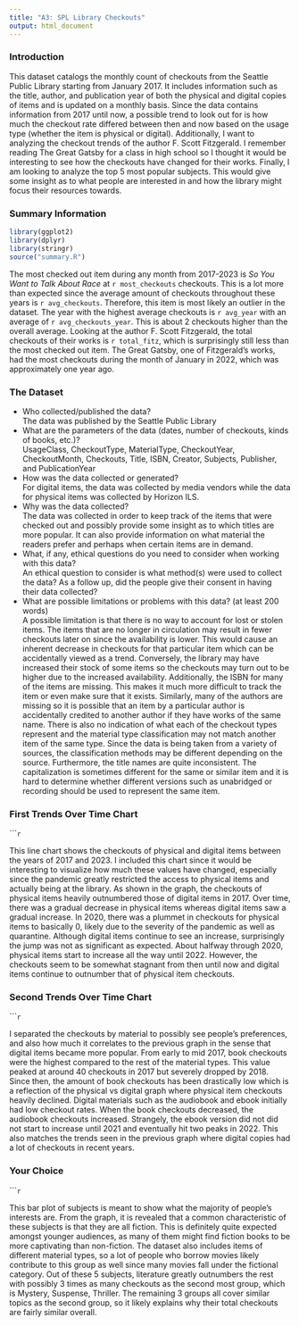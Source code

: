 ```yaml
---
title: "A3: SPL Library Checkouts"
output: html_document
---
```


### Introduction

This dataset catalogs the monthly count of checkouts from the Seattle Public Library starting from January 2017. It includes information such as the title, author, and publication year of both the physical and digital copies of items and is updated on a monthly basis. Since the data contains information from 2017 until now, a possible trend to look out for is how much the checkout rate differed between then and now based on the usage type (whether the item is physical or digital). Additionally, I want to analyzing the checkout trends of the author F. Scott Fitzgerald. I remember reading The Great Gatsby for a class in high school so I thought it would be interesting to see how the checkouts have changed for their works. Finally, I am looking to analyze the top 5 most popular subjects. This would give some insight as to what people are interested in and how the library might focus their resources towards. 

### Summary Information

```r
library(ggplot2)
library(dplyr)
library(stringr)
source("summary.R")
```

The most checked out item during any month from 2017-2023 is *So You Want to Talk About Race* at `r most_checkouts` checkouts. This is a lot more than expected since the average amount of checkouts throughout these years is `r avg_checkouts`. Therefore, this item is most likely an outlier in the dataset. The year with the highest average checkouts is `r avg_year` with an average of `r avg_checkouts_year`. This is about 2 checkouts higher than the overall average. Looking at the author F. Scott Fitzgerald, the total checkouts of their works is `r total_fitz`, which is surprisingly still less than the most checked out item. The Great Gatsby, one of Fitzgerald's works, had the most checkouts during the month of January in 2022, which was approximately one year ago. 

### The Dataset

- Who collected/published the data?  
The data was published by the Seattle Public Library
- What are the parameters of the data (dates, number of checkouts, kinds of books, etc.)?   
UsageClass, CheckoutType, MaterialType, CheckoutYear, CheckoutMonth, Checkouts, Title, ISBN, Creator, Subjects, Publisher, and PublicationYear
- How was the data collected or generated?  
For digital items, the data was collected by media vendors while the data for physical items was collected by Horizon ILS. 
- Why was the data collected?  
The data was collected in order to keep track of the items that were checked out and possibly provide some insight as to which titles are more popular. It can also provide information on what material the readers prefer and perhaps when certain items are in demand.   
- What, if any, ethical questions do you need to consider when working with this data?  
An ethical question to consider is what method(s) were used to collect the data? As a follow up, did the people give their consent in having their data collected? 
- What are possible limitations or problems with this data?   (at least 200 words)  
A possible limitation is that there is no way to account for lost or stolen items. The items that are no longer in circulation may result in fewer checkouts later on since the availability is lower. This would cause an inherent decrease in checkouts for that particular item which can be accidentally viewed as a trend. Conversely, the library may have increased their stock of some items so the checkouts may turn out to be higher due to the increased availability. Additionally, the ISBN for many of the items are missing. This makes it much more difficult to track the item or even make sure that it exists. Similarly, many of the authors are missing so it is possible that an item by a particular author is accidentally credited to another author if they have works of the same name. There is also no indication of what each of the checkout types represent and the material type classification may not match another item of the same type. Since the data is being taken from a variety of sources, the classification methods may be different depending on the source. Furthermore, the title names are quite inconsistent. The capitalization is sometimes different for the same or similar item and it is hard to determine whether different versions such as unabridged or recording should be used to represent the same item. 

### First Trends Over Time Chart

``````r
```

This line chart shows the checkouts of physical and digital items between the years of 2017 and 2023. I included this chart since it would be interesting to visualize how much these values have changed, especially since the pandemic greatly restricted the access to physical items and actually being at the library. As shown in the graph, the checkouts of physical items heavily outnumbered those of digital items in 2017. Over time, there was a gradual decrease in physical items whereas digital items saw a gradual increase. In 2020, there was a plummet in checkouts for physical items to basically 0, likely due to the severity of the pandemic as well as quarantine. Although digital items continue to see an increase, surprisingly the jump was not as significant as expected. About halfway through 2020, physical items start to increase all the way until 2022. However, the checkouts seem to be somewhat stagnant from then until now and digital items continue to outnumber that of physical item checkouts. 

### Second Trends Over Time Chart

``````r
```

I separated the checkouts by material to possibly see people's preferences, and also how much it correlates to the previous graph in the sense that digital items became more popular. From early to mid 2017, book checkouts were the highest compared to the rest of the material types. This value peaked at around 40 checkouts in 2017 but severely dropped by 2018. Since then, the amount of book checkouts has been drastically low which is a reflection of the physical vs digital graph where physical item checkouts heavily declined. Digital materials such as the audiobook and ebook initially had low checkout rates. When the book checkouts decreased, the audiobook checkouts increased. Strangely, the ebook version did not did not start to increase until 2021 and eventually hit two peaks in 2022. This also matches the trends seen in the previous graph where digital copies had a lot of checkouts in recent years. 

### Your Choice

``````r
```

This bar plot of subjects is meant to show what the majority of people's interests are. From the graph, it is revealed that a common characteristic of these subjects is that they are all fiction. This is definitely quite expected amongst younger audiences, as many of them might find fiction books to be more captivating than non-fiction. The dataset also includes items of different material types, so a lot of people who borrow movies likely contribute to this group as well since many movies fall under the fictional category. Out of these 5 subjects, literature greatly outnumbers the rest with possibly 3 times as many checkouts as the second most group, which is Mystery, Suspense, Thriller. The remaining 3 groups all cover similar topics as the second group, so it likely explains why their total checkouts are fairly similar overall.  
